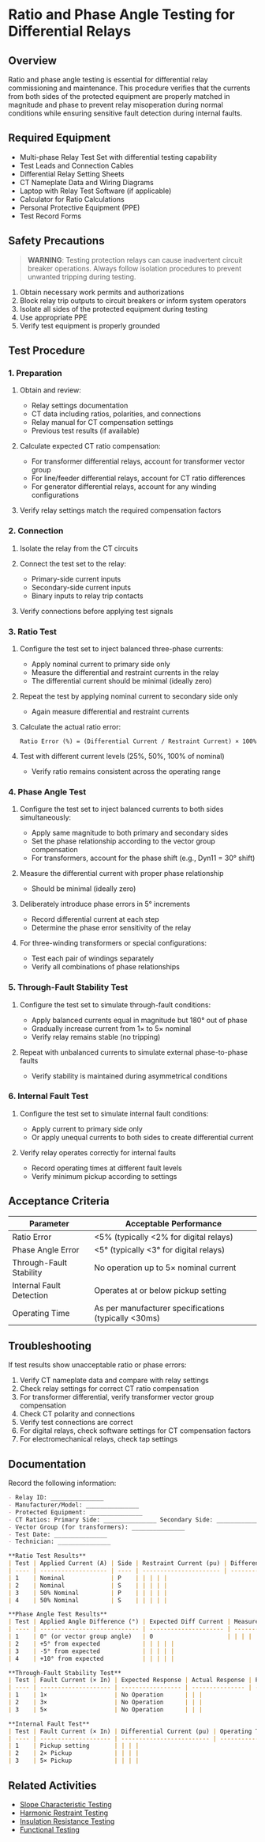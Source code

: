 # Ratio and Phase Angle Testing for Differential Relays

## Overview

Ratio and phase angle testing is essential for differential relay commissioning and maintenance. This procedure verifies that the currents from both sides of the protected equipment are properly matched in magnitude and phase to prevent relay misoperation during normal conditions while ensuring sensitive fault detection during internal faults.

## Required Equipment

- Multi-phase Relay Test Set with differential testing capability
- Test Leads and Connection Cables
- Differential Relay Setting Sheets
- CT Nameplate Data and Wiring Diagrams
- Laptop with Relay Test Software (if applicable)
- Calculator for Ratio Calculations
- Personal Protective Equipment (PPE)
- Test Record Forms

## Safety Precautions

> **WARNING**: Testing protection relays can cause inadvertent circuit breaker operations. Always follow isolation procedures to prevent unwanted tripping during testing.

1. Obtain necessary work permits and authorizations
2. Block relay trip outputs to circuit breakers or inform system operators
3. Isolate all sides of the protected equipment during testing
4. Use appropriate PPE
5. Verify test equipment is properly grounded

## Test Procedure

### 1. Preparation

1. Obtain and review:
   - Relay settings documentation
   - CT data including ratios, polarities, and connections
   - Relay manual for CT compensation settings
   - Previous test results (if available)

2. Calculate expected CT ratio compensation:
   - For transformer differential relays, account for transformer vector group
   - For line/feeder differential relays, account for CT ratio differences
   - For generator differential relays, account for any winding configurations

3. Verify relay settings match the required compensation factors

### 2. Connection

1. Isolate the relay from the CT circuits
2. Connect the test set to the relay:
   - Primary-side current inputs
   - Secondary-side current inputs
   - Binary inputs to relay trip contacts

3. Verify connections before applying test signals

### 3. Ratio Test

1. Configure the test set to inject balanced three-phase currents:
   - Apply nominal current to primary side only
   - Measure the differential and restraint currents in the relay
   - The differential current should be minimal (ideally zero)

2. Repeat the test by applying nominal current to secondary side only
   - Again measure differential and restraint currents

3. Calculate the actual ratio error:
   ```
   Ratio Error (%) = (Differential Current / Restraint Current) × 100%
   ```

4. Test with different current levels (25%, 50%, 100% of nominal)
   - Verify ratio remains consistent across the operating range

### 4. Phase Angle Test

1. Configure the test set to inject balanced currents to both sides simultaneously:
   - Apply same magnitude to both primary and secondary sides
   - Set the phase relationship according to the vector group compensation
   - For transformers, account for the phase shift (e.g., Dyn11 = 30° shift)

2. Measure the differential current with proper phase relationship
   - Should be minimal (ideally zero)

3. Deliberately introduce phase errors in 5° increments
   - Record differential current at each step
   - Determine the phase error sensitivity of the relay

4. For three-winding transformers or special configurations:
   - Test each pair of windings separately
   - Verify all combinations of phase relationships

### 5. Through-Fault Stability Test

1. Configure the test set to simulate through-fault conditions:
   - Apply balanced currents equal in magnitude but 180° out of phase
   - Gradually increase current from 1× to 5× nominal
   - Verify relay remains stable (no tripping)

2. Repeat with unbalanced currents to simulate external phase-to-phase faults
   - Verify stability is maintained during asymmetrical conditions

### 6. Internal Fault Test

1. Configure the test set to simulate internal fault conditions:
   - Apply current to primary side only
   - Or apply unequal currents to both sides to create differential current

2. Verify relay operates correctly for internal faults
   - Record operating times at different fault levels
   - Verify minimum pickup according to settings

## Acceptance Criteria

| Parameter | Acceptable Performance |
| --------- | ---------------------- |
| Ratio Error | <5% (typically <2% for digital relays) |
| Phase Angle Error | <5° (typically <3° for digital relays) |
| Through-Fault Stability | No operation up to 5× nominal current |
| Internal Fault Detection | Operates at or below pickup setting |
| Operating Time | As per manufacturer specifications (typically <30ms) |

## Troubleshooting

If test results show unacceptable ratio or phase errors:

1. Verify CT nameplate data and compare with relay settings
2. Check relay settings for correct CT ratio compensation
3. For transformer differential, verify transformer vector group compensation
4. Check CT polarity and connections
5. Verify test connections are correct
6. For digital relays, check software settings for CT compensation factors
7. For electromechanical relays, check tap settings

## Documentation

Record the following information:

```markdown
- Relay ID: _______________
- Manufacturer/Model: _______________
- Protected Equipment: _______________
- CT Ratios: Primary Side: _______________ Secondary Side: _______________
- Vector Group (for transformers): _______________
- Test Date: _______________
- Technician: _______________

**Ratio Test Results**
| Test | Applied Current (A) | Side | Restraint Current (pu) | Differential Current (pu) | Error (%) | Pass/Fail |
| ---- | ------------------- | ---- | ---------------------- | ------------------------- | --------- | --------- |
| 1    | Nominal             | P    | | | | |
| 2    | Nominal             | S    | | | | |
| 3    | 50% Nominal         | P    | | | | |
| 4    | 50% Nominal         | S    | | | | |

**Phase Angle Test Results**
| Test | Applied Angle Difference (°) | Expected Diff Current | Measured Diff Current | Error (%) | Pass/Fail |
| ---- | ---------------------------- | --------------------- | --------------------- | --------- | --------- |
| 1    | 0° (or vector group angle)   | 0                     | | | |
| 2    | +5° from expected            | | | | |
| 3    | -5° from expected            | | | | |
| 4    | +10° from expected           | | | | |

**Through-Fault Stability Test**
| Test | Fault Current (× In) | Expected Response | Actual Response | Pass/Fail |
| ---- | -------------------- | ----------------- | --------------- | --------- |
| 1    | 1×                   | No Operation      | | |
| 2    | 3×                   | No Operation      | | |
| 3    | 5×                   | No Operation      | | |

**Internal Fault Test**
| Test | Fault Current (× In) | Differential Current (pu) | Operating Time (ms) | Pass/Fail |
| ---- | -------------------- | ------------------------- | ------------------- | --------- |
| 1    | Pickup setting       | | | |
| 2    | 2× Pickup            | | | |
| 3    | 5× Pickup            | | | |
```

## Related Activities

- [Slope Characteristic Testing](/docs/relay/differential/slope-char)
- [Harmonic Restraint Testing](/docs/relay/differential/harm-restr)
- [Insulation Resistance Testing](/docs/relay/differential/ins-resist)
- [Functional Testing](/docs/relay/differential/functional)

